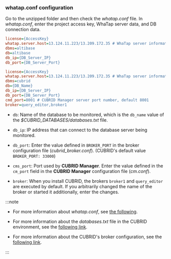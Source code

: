 ### whatap.conf configuration

Go to the unzipped folder and then check the _whatap.conf_ file. In _whatap.conf_, enter the project access key, WhaTap server data, and DB connection data.

<InDoc product="altibase">

```ini title='whatap.conf'
license={AccessKey}
whatap.server.host=13.124.11.223/13.209.172.35 # WhaTap server information
dbms=altibase
db=altibase
db_ip={DB_Server_IP}
db_port={DB_Server_Port} 
```

</InDoc>

<InDoc product="cubrid">

```ini title='whatap.conf'
license={AccessKey}
whatap.server.host=13.124.11.223/13.209.172.35 # WhaTap server information
dbms=cubrid
db={DB_Name}
db_ip={DB_Server_IP}
db_port={DB_Server_Port} 
cmd_port=8001 # CUBRID Manager server port number, default 8001
broker=query_editor,broker1
```

- `db`: Name of the database to be monitored, which is the `db_name` value of the _$CUBRID_DATABASES/databases.txt_ file.

- `db_ip`: IP address that can connect to the database server being monitored.

- `db_port`: Enter the value defined in `BROKER_PORT` in the broker configuration file (_cubrid_broker.conf_). (CUBRID's default value `BROKER_PORT: 33000`)

- `cms_port`: Port used by **CUBRID Manager**. Enter the value defined in the `cm_port` field in the **CUBRID Manager** configuration file (_cm.conf_).

- `broker`: When you install CUBRID, the brokers `broker1` and `query_editor` are executed by default. If you arbitrarily changed the name of the broker or started it additionally, enter the changes.

:::note

- For more information about _whatap.conf_, see [the following](agent-dbx-settings).

- For more information about the _databases.txt_ file in the CUBRID environment, see the [following link](https://www.cubrid.org/manual/ko/11.0/admin/db_manage.html#databases-txt).

- For more information about the CUBRID's broker configuration, see the [following link](https://www.cubrid.org/manual/ko/11.0/admin/config.html#broker-configuration).

:::

</InDoc>
